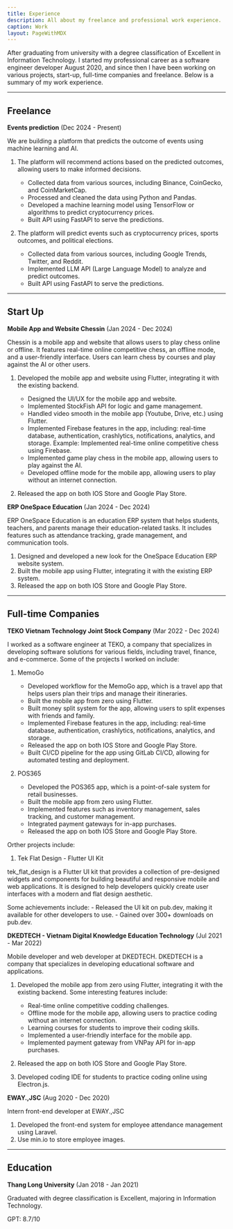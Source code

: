 ```yaml
---
title: Experience
description: All about my freelance and professional work experience.
caption: Work
layout: PageWithMDX
---
```


After graduating from university with a degree classification of Excellent in Information Technology.
I started my professional career as a software engineer developer August 2020, and since then I have been working on various projects, start-up, full-time companies and freelance. Below is a summary of my work experience.

---

## Freelance

**Events prediction** (Dec 2024 - Present)

We are building a platform that predicts the outcome of events using machine learning and AI.

1. The platform will recommend actions based on the predicted outcomes, allowing users to make informed decisions.

    - Collected data from various sources, including Binance, CoinGecko, and CoinMarketCap.
    - Processed and cleaned the data using Python and Pandas.
    - Developed a machine learning model using TensorFlow or algorithms to predict cryptocurrency prices.
    - Built API using FastAPI to serve the predictions.

2. The platform will predict events such as cryptocurrency prices, sports outcomes, and political elections.

    - Collected data from various sources, including Google Trends, Twitter, and Reddit.
    - Implemented LLM API (Large Language Model) to analyze and predict outcomes.
    - Built API using FastAPI to serve the predictions.

---

## Start Up

**Mobile App and Website Chessin**  (Jan 2024 - Dec 2024)

Chessin is a mobile app and website that allows users to play chess online or offline. It features real-time online competitive chess, an offline mode, and a user-friendly interface. Users can learn chess by courses and play against the AI or other users.

1. Developed the mobile app and website using Flutter, integrating it with the existing backend.
    - Designed the UI/UX for the mobile app and website.
    - Implemented StockFish API for logic and game management.
    - Handled video smooth in the mobile app (Youtube, Drive, etc.) using Flutter.
    - Implemented Firebase features in the app, including: real-time database, authentication, crashlytics, notifications, analytics, and storage. Example: Implemented real-time online competitive chess using Firebase.
    - Implemented game play chess in the mobile app, allowing users to play against the AI.
    - Developed offline mode for the mobile app, allowing users to play without an internet connection.

2. Released the app on both IOS Store and Google Play Store.

**ERP OneSpace Education**  (Jan 2024 - Dec 2024)

ERP OneSpace Education is an education ERP system that helps students, teachers, and parents manage their education-related tasks. It includes features such as attendance tracking, grade management, and communication tools.

1. Designed and developed a new look for the OneSpace Education ERP website system.
2. Built the mobile app using Flutter, integrating it with the existing ERP system.
3. Released the app on both IOS Store and Google Play Store.

---

## Full-time Companies

**TEKO Vietnam Technology Joint Stock Company** (Mar 2022 - Dec 2024)

I worked as a software engineer at TEKO, a company that specializes in developing software solutions for various fields, including travel, finance, and e-commerce. Some of the projects I worked on include:

1. MemoGo

   - Developed workflow for the MemoGo app, which is a travel app that helps users plan their trips and manage their itineraries.
   - Built the mobile app from zero using Flutter.
   - Built money split system for the app, allowing users to split expenses with friends and family.
   - Implemented Firebase features in the app, including: real-time database, authentication, crashlytics, notifications, analytics, and storage.
   - Released the app on both IOS Store and Google Play Store.
   - Built CI/CD pipeline for the app using GitLab CI/CD, allowing for automated testing and deployment.

2. POS365

    - Developed the POS365 app, which is a point-of-sale system for retail businesses.
    - Built the mobile app from zero using Flutter.
    - Implemented features such as inventory management, sales tracking, and customer management.
    - Integrated payment gateways for in-app purchases.
    - Released the app on both IOS Store and Google Play Store.

Orther projects include:

1. Tek Flat Design - Flutter UI Kit

tek_flat_design is a Flutter UI kit that provides a collection of pre-designed widgets and components for building beautiful and responsive mobile and web applications. It is designed to help developers quickly create user interfaces with a modern and flat design aesthetic.

Some achievements include:
    - Released the UI kit on pub.dev, making it available for other developers to use.
    - Gained over 300+ downloads on pub.dev.

**DKEDTECH - Vietnam Digital Knowledge Education Technology** (Jul 2021 - Mar 2022)

Mobile developer and web developer at DKEDTECH. DKEDTECH is a company that specializes in developing educational software and applications.

1. Developed the mobile app from zero using Flutter, integrating it with the existing backend. Some interesting features include:
   - Real-time online competitive codding challenges.
   - Offline mode for the mobile app, allowing users to practice coding without an internet connection.
   - Learning courses for students to improve their coding skills.
   - Implemented a user-friendly interface for the mobile app.
   - Implemented payment gateway from VNPay API for in-app purchases.

2. Released the app on both IOS Store and Google Play Store.

3. Developed coding IDE for students to practice coding online using Electron.js.

**EWAY.,JSC** (Aug 2020 - Dec 2020)

Intern front-end developer at EWAY.,JSC

1. Developed the front-end system for employee attendance management using Laravel.
2. Use min.io to store employee images.

---

## Education

**Thang Long University** (Jan 2018 - Jan 2021)

Graduated with degree classification is Excellent, majoring in Information Technology.

GPT: 8.7/10

